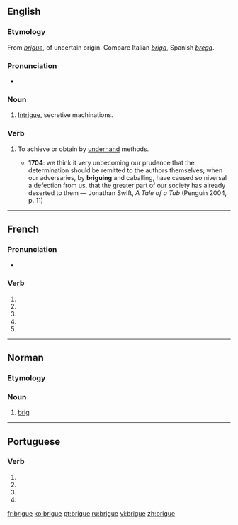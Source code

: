 {{also|brigué}}
==English==

===Etymology===
From {{etyl|fr|en}} ''[[#French|brigue]]'', of uncertain origin. Compare Italian ''[[briga]]'', Spanish ''[[brega]]''.

===Pronunciation===
* {{IPA|/bɹiːɡ/|lang=en}}

===Noun===
{{en-noun}}

# {{context|obsolete|lang=en}} [[intrigue|Intrigue]], secretive machinations.
#: {{rfquotek|Chesterfield}}

===Verb===
{{en-verb|brigu}}

# {{context|obsolete|lang=en}} To achieve or obtain by [[underhand]] methods.
#* '''1704''': we think it very unbecoming our prudence that the determination should be remitted to the authors themselves; when our adversaries, by '''briguing''' and caballing, have caused so niversal a defection from us, that the greater part of our society has already deserted to them — Jonathan Swift, ''A Tale of a Tub'' (Penguin 2004, p. 11)

----

==French==

===Pronunciation===
* {{homophones|lang=fr|briguent|brigues}}

===Verb===
{{fr-verb-form}}

# {{inflection of|briguer||1|s|pres|indc|lang=fr}}
# {{inflection of|briguer||3|s|pres|indc|lang=fr}}
# {{inflection of|briguer||1|s|pres|subj|lang=fr}}
# {{inflection of|briguer||1|s|pres|subj|lang=fr}}
# {{inflection of|briguer||2|s|impr|lang=fr}}

----

==Norman==

===Etymology===
{{rfe|lang=nrf}}

===Noun===
{{nrf-noun|f}}

# {{lb|nrf|Jersey}} [[brig]]

----

==Portuguese==

===Verb===
{{pt-verb-form}}

# {{inflection of|brigar||1|s|pres|subj|lang=pt}}
# {{inflection of|brigar||3|s|pres|subj|lang=pt}}
# {{inflection of|brigar||1|s|impr|lang=pt}}
# {{inflection of|brigar||3|s|impr|lang=pt}}

[[fr:brigue]]
[[ko:brigue]]
[[pt:brigue]]
[[ru:brigue]]
[[vi:brigue]]
[[zh:brigue]]